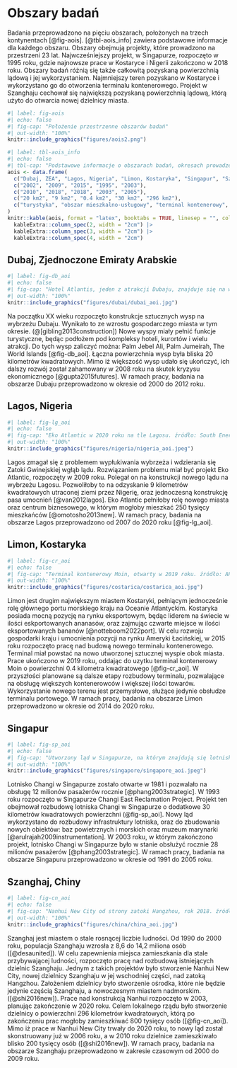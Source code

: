 # Obszary badań {#sec-obszary_badan}

Badania przeprowadzono na pięciu obszarach, położonych na trzech kontynentach [@fig-aois].
[@tbl-aois_info] zawiera podstawowe informacje dla każdego obszaru.
Obszary obejmują projekty, które prowadzono na przestrzeni 23 lat.
Najwcześniejszy projekt, w Singapurze, rozpoczęto w 1995 roku, gdzie najnowsze prace w Kostaryce i Nigerii zakończono w 2018 roku.
Obszary badań różnią się także całkowitą pozyskaną powierzchnią lądową i jej wykorzystaniem.
Najmniejszy teren pozyskano w Kostaryce i wykorzystano go do otworzenia terminalu kontenerowego.
Projekt w Szanghaju cechował się największą pozyskaną powierzchnią lądową, którą użyto do otwarcia nowej dzielnicy miasta.
```r
#| label: fig-aois
#| echo: false
#| fig-cap: "Położenie przestrzenne obszarów badań"
#| out-width: "100%"
knitr::include_graphics("figures/aois2.png")
```

```r
#| label: tbl-aois_info
#| echo: false
#| tbl-cap: "Podstawowe informacje o obszarach badań, okresach prowadzenia prac oraz pozyskanych powierzchni i ich wykorzystaniu"
aois <- data.frame(
  c("Dubaj, ZEA", "Lagos, Nigeria", "Limon, Kostaryka", "Singapur", "Szanghaj, Chiny"),
  c("2002", "2009", "2015", "1995", "2003"),
  c("2010", "2018", "2018", "2003", "2005"),
  c("20 km2", "9 km2", "0.4 km2", "30 km2", "296 km2"),
  c("turystyka", "obszar mieszkalno-usługowy", "terminal kontenerowy", "lotnisko", "obszar mieszkalno-usługowy")
)
knitr::kable(aois, format = "latex", booktabs = TRUE, linesep = "", col.names = c("obszar badań", "początek prac", "zakończenie prac", "nowa powierzchnia", "wykorzystanie"))  |> 
  kableExtra::column_spec(2, width = "2cm") |>  
  kableExtra::column_spec(3, width = "2cm") |>
  kableExtra::column_spec(4, width = "2cm")
```

## Dubaj, Zjednoczone Emiraty Arabskie
```r
#| label: fig-db_aoi
#| echo: false
#| fig-cap: "Hotel Atlantis, jeden z atrakcji Dubaju, znajduje się na wyspie Palm Jumeirah. źródło: ckilger/flickr"
#| out-width: "100%"
knitr::include_graphics("figures/dubai/dubai_aoi.jpg")
```

Na początku XX wieku rozpoczęto konstrukcje sztucznych wysp na wybrzeżu Dubaju.
Wynikało to ze wzrostu gospodarczego miasta w tym okresie. (@[gibling2013construction])
Nowe wyspy miały pełnić funkcje turystyczne, będąc podłożem pod kompleksy hoteli, kurortów i wielu atrakcji.
Do tych wysp zaliczyć można: Palm Jebel Ali, Palm Jumeirah, The World Islands [@fig-db_aoi].
Łączna powierzchnia wysp była bliska 20 kilometrów kwadratowych.
Mimo iż większość wysp udało się ukończyć, ich dalszy rozwój został zahamowany w 2008 roku na skutek kryzysu ekonomicznego [@gupta2015futures].
W ramach pracy, badania na obszarze Dubaju przeprowadzono w okresie od 2000 do 2012 roku.

## Lagos, Nigeria
```r
#| label: fig-lg_aoi
#| echo: false
#| fig-cap: "Eko Atlantic w 2020 roku na tle Lagosu. źródło: South Energyx Nigeria Limited (SENL)"
#| out-width: "100%"
knitr::include_graphics("figures/nigeria/nigeria_aoi.jpeg")
```

Lagos zmagał się z problemem wypłukiwania wybrzeża i wdzierania się Zatoki Gwinejskiej wgłąb lądu.
Rozwiązaniem problemu miał być projekt Eko Atlantic, rozpoczęty w 2009 roku.
Polegał on na konstrukcji nowego lądu na wybrzeżu Lagosu.
Pozwoliłoby to na odzyskanie 9 kilometrów kwadratowych utraconej ziemi przez Nigerię, oraz jednoczesną konstrukcję pasa umocnień [@van2012lagos].
Eko Atlantic pełniłoby rolę nowego miasta oraz centrum biznesowego, w którym mogłoby mieszkać 250 tysięcy mieszkańców [@omotosho2013new].
W ramach pracy, badania na obszarze Lagos przeprowadzono od 2007 do 2020 roku [@fig-lg_aoi].

## Limon, Kostaryka
```r
#| label: fig-cr_aoi
#| echo: false
#| fig-cap: "Terminal kontenerowy Moin, otwarty w 2019 roku. źródło: APM Terminals"
#| out-width: "100%"
knitr::include_graphics("figures/costarica/costarica_aoi.jpg")
```

Limon jest drugim największym miastem Kostaryki, pełniącym jednocześnie rolę głównego portu morskiego kraju na Oceanie Atlantyckim.
Kostaryka posiada mocną pozycję na rynku eksportowym, będąc liderem na świecie w ilości eskportowanych ananasów, oraz zajmując czwarte miejsce w ilości eksportowanych bananów [@notteboom2022port].
W celu rozwoju gospodarki kraju i umocnienia pozycji na rynku Ameryki Łacińskiej, w 2015 roku rozpoczęto pracę nad budową nowego terminalu kontenerowego.
Terminal miał powstać na nowo utworzonej sztucznej wyspie obok miasta.
Prace ukończono w 2019 roku, oddając do uzytku terminal kontenerowy Moin o powierzchni 0.4 kilometra kwadratowego [@fig-cr_aoi].
W przyszłości planowane są dalsze etapy rozbudowy terminalu, pozwalające na obsługę większych kontenerowców i większej ilości towarów.
Wykorzystanie nowego terenu jest przemysłowe, służące jedynie obsłudze terminalu portowego.
W ramach pracy, badania na obszarze Limon przeprowadzono w okresie od 2014 do 2020 roku.

## Singapur
```r
#| label: fig-sp_aoi
#| echo: false
#| fig-cap: "Utworzony ląd w Singapurze, na którym znajdują się lotnisko Changi (lewo) i baza powietrzna Changi (prawo). źródło: Pulkitsangal/Wikipedia"
#| out-width: "100%"
knitr::include_graphics("figures/singapore/singapore_aoi.jpeg")
```

Lotnisko Changi w Singapurze zostało otwarte w 1981 i pozwalało na obsługę 12 milionów pasażerów rocznie [@phang2003strategic].
W 1993 roku rozpoczęto w Singapurze Changi East Reclamation Project.
Projekt ten obejmował rozbudowę lotniska Changi w Singapurze o dodatkowe 30 kilometrów kwadratowych powierzchni (@fig-sp_aoi].
Nowy ląd wykorzystano do rozbudowy infrastruktury lotniska, oraz do zbudowania nowych obiektów: baz powietrznych i morskich oraz muzeum marynarki [@arulrajah2009instrumentation].
W 2003 roku, w którym zakończono projekt, lotnisko Changi w Singapurze było w stanie obsłużyć rocznie 28 milionów pasażerów [@phang2003strategic].
W ramach pracy, badania na obszarze Singapuru przeprowadzono w okresie od 1991 do 2005 roku.

## Szanghaj, Chiny
```r
#| label: fig-cn_aoi
#| echo: false
#| fig-cap: "Nanhui New City od strony zatoki Hangzhou, rok 2018. źródło: MNXANL/Wikipedia"
#| out-width: "100%"
knitr::include_graphics("figures/china/china_aoi.jpg")
```

Szanghaj jest miastem o stale rosnącej liczbie ludności.
Od 1990 do 2000 roku, populacja Szanghaju wzrosła z 8,6 do 14,2 miliona osób ([@desaunited]).
W celu zapewnienia miejsca zamieszkania dla stale przybywającej ludności, rozpoczęto pracę nad rozbudową istniejących dzielnic Szanghaju.
Jednym z takich projektów było stworzenie Nanhui New City, nowej dzielnicy Szanghaju w jej wschodniej części, nad zatoką Hangzhou.
Założeniem dzielnicy było stworzenie ośrodka, które nie będzie jedynie częścią Szanghaju, a nowoczesnym miastem nadmorskim. ([@shi2016new]).
Prace nad konstrukcją Nanhui rozpoczęto w 2003, planując zakończenie w 2020 roku.
Celem lokalnego rządu było stworzenie dzielnicy o powierzchni 296 kilometrów kwadratowych, którą po zakończeniu prac mogłoby zamieszkiwać 800 tysięcy osób ([@fig-cn_aoi]).
Mimo iż prace w Nanhui New City trwały do 2020 roku, to nowy ląd został skonstruowany już w 2006 roku, a w 2010 roku dzielnice zamieszkiwało blisko 200 tysięcy osób ([@shi2016new]).
W ramach pracy, badania na obszarze Szanghaju przeprowadzono w zakresie czasowym od 2000 do 2009 roku.
